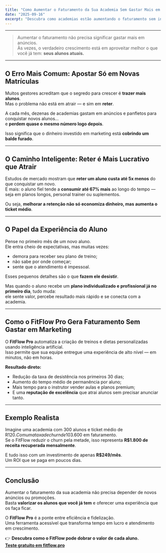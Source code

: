 ```yaml
---
title: "Como Aumentar o Faturamento da Sua Academia Sem Gastar Mais em Marketing"
date: "2025-09-16"
excerpt: "Descubra como academias estão aumentando o faturamento sem investir mais em anúncios — apenas otimizando a retenção e a experiência dos alunos."
---
```


---

> Aumentar o faturamento não precisa significar gastar mais em anúncios.  
> Às vezes, o verdadeiro crescimento está em aproveitar melhor o que você já tem: **seus alunos atuais.**

---

## O Erro Mais Comum: Apostar Só em Novas Matrículas

Muitos gestores acreditam que o segredo para crescer é **trazer mais alunos**.  
Mas o problema não está em atrair — e sim em **reter**.

A cada mês, dezenas de academias gastam em anúncios e panfletos para conquistar novos alunos...  
e **perdem quase o mesmo número logo depois**.

Isso significa que o dinheiro investido em marketing está **cobrindo um balde furado**.

---

## O Caminho Inteligente: Reter é Mais Lucrativo que Atrair

Estudos de mercado mostram que **reter um aluno custa até 5x menos** do que conquistar um novo.  
E mais: o aluno fiel tende a **consumir até 67% mais** ao longo do tempo — seja em planos longos, personal trainer ou suplementos.

Ou seja, **melhorar a retenção não só economiza dinheiro, mas aumenta o ticket médio**.

---

## O Papel da Experiência do Aluno

Pense no primeiro mês de um novo aluno.  
Ele entra cheio de expectativas, mas muitas vezes:

- demora para receber seu plano de treino;  
- não sabe por onde começar;  
- sente que o atendimento é impessoal.

Esses pequenos detalhes são o que **fazem ele desistir**.

Mas quando o aluno recebe um **plano individualizado e profissional já no primeiro dia**, tudo muda:  
ele sente valor, percebe resultado mais rápido e se conecta com a academia.

---

## Como o FitFlow Pro Gera Faturamento Sem Gastar em Marketing

O **FitFlow Pro** automatiza a criação de treinos e dietas personalizadas usando inteligência artificial.  
Isso permite que sua equipe entregue uma experiência de alto nível — em minutos, não em horas.

**Resultado direto:**

- Redução da taxa de desistência nos primeiros 30 dias;  
- Aumento do tempo médio de permanência por aluno;  
- Mais tempo para o instrutor vender aulas e planos premium;  
- E uma **reputação de excelência** que atrai alunos sem precisar anunciar tanto.

---

## Exemplo Realista

Imagine uma academia com 300 alunos e ticket médio de R$120.  
Com uma taxa de churn de 10%, ela perde 30 alunos/mês — ou R$3.600 em faturamento.  
Se o FitFlow reduzir o churn pela metade, isso representa **R$1.800 de receita recuperada mensalmente**.

E tudo isso com um investimento de apenas **R$249/mês**.  
Um ROI que se paga em poucos dias.

---

## Conclusão

Aumentar o faturamento da sua academia não precisa depender de novos anúncios ou promoções.  
Basta **valorizar os alunos que você já tem** e oferecer uma experiência que os faça ficar.

O **FitFlow Pro** é a ponte entre eficiência e fidelização.  
Uma ferramenta acessível que transforma tempo em lucro e atendimento em crescimento.

👉 **Descubra como o FitFlow pode dobrar o valor de cada aluno.**  
[**Teste gratuito em fitflow.pro**](https://fitflowpro.com.br)

